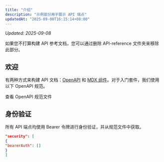 ```yaml
---
title: "介绍"
description: "示例部分用于展示 API 端点"
updatedAt: "2025-09-08T16:15:14+08:00"
---
```

<!-- UPDATED_AT -->
_Updated: 2025-09-08_

<Note>
如果您不打算构建 API 参考文档，您可以通过删除 API-reference 文件夹来移除此部分。
</Note>

## 欢迎

有两种方式来构建 API 文档：[OpenAPI](https://aitoearn.com/docs/API-playground/openAPI/设置) 和 [MDX 组件](https://aitoearn.com/docs/API-playground/mdx/配置)。对于入门套件，我们使用以下 OpenAPI 规范。

<Card title="植物商店端点" icon="leaf" href="https://github.com/aitoearn/starter/blob/main/api-reference/openapi.json">
查看 OpenAPI 规范文件
</Card>

## 身份验证

所有 API 端点均使用 Bearer 令牌进行身份验证，并从规范文件中获取。

```json
"security": [
{
"bearerAuth": []
}
]
```
